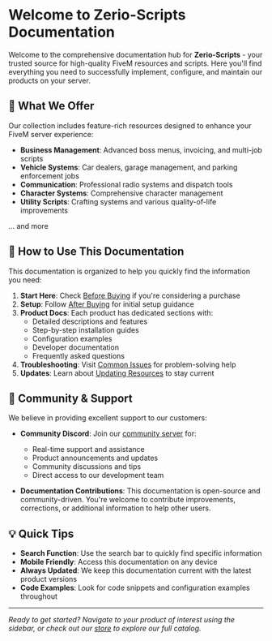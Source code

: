 # Welcome to Zerio-Scripts Documentation

Welcome to the comprehensive documentation hub for **Zerio-Scripts** - your trusted source for high-quality FiveM resources and scripts. Here you'll find everything you need to successfully implement, configure, and maintain our products on your server.

## 🚀 What We Offer

Our collection includes feature-rich resources designed to enhance your FiveM server experience:

- **Business Management**: Advanced boss menus, invoicing, and multi-job scripts
- **Vehicle Systems**: Car dealers, garage management, and parking enforcement jobs
- **Communication**: Professional radio systems and dispatch tools
- **Character Systems**: Comprehensive character management
- **Utility Scripts**: Crafting systems and various quality-of-life improvements

... and more

## 📖 How to Use This Documentation

This documentation is organized to help you quickly find the information you need:

1. **Start Here**: Check [Before Buying](/beforebuying) if you're considering a purchase
2. **Setup**: Follow [After Buying](/afterbuying) for initial setup guidance
3. **Product Docs**: Each product has dedicated sections with:
   - Detailed descriptions and features
   - Step-by-step installation guides
   - Configuration examples
   - Developer documentation
   - Frequently asked questions
4. **Troubleshooting**: Visit [Common Issues](/commonissues) for problem-solving help
5. **Updates**: Learn about [Updating Resources](/updateresource) to stay current

## 🤝 Community & Support

We believe in providing excellent support to our customers:

- **Community Discord**: Join our [community server](https://discord.zerio-scripts.com) for:

  - Real-time support and assistance
  - Product announcements and updates
  - Community discussions and tips
  - Direct access to our development team

- **Documentation Contributions**: This documentation is open-source and community-driven. You're welcome to contribute improvements, corrections, or additional information to help other users.

## 💡 Quick Tips

- **Search Function**: Use the search bar to quickly find specific information
- **Mobile Friendly**: Access this documentation on any device
- **Always Updated**: We keep this documentation current with the latest product versions
- **Code Examples**: Look for code snippets and configuration examples throughout

---

_Ready to get started? Navigate to your product of interest using the sidebar, or check out our [store](https://store.zerio-scripts.com) to explore our full catalog._
